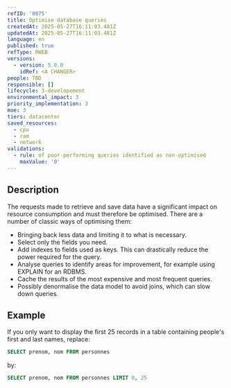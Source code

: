 ```yaml
---
refID: '0075'
title: Optimise database queries
createdAt: 2025-05-27T16:11:03.481Z
updatedAt: 2025-05-27T16:11:03.481Z
language: en
published: true
refType: RWEB
versions:
  - version: 5.0.0
    idRef: <A CHANGER>
people: TBD
responsible: []
lifecycle: 3-developement
environmental_impact: 3
priority_implementation: 3
moe: 3
tiers: datacenter
saved_resources:
  - cpu
  - ram
  - network
validations:
  - rule: of poor-performing queries identified as non-optimised
    maxValue: '0'
---
```


## Description

The requests made to retrieve and save data have a significant impact on resource consumption and must therefore be optimised. There are a number of classic ways of optimising them:

* Bringing back less data and limiting it to what is necessary.
* Select only the fields you need.
* Add indexes to fields used as keys. This can drastically reduce the power required for the query.
* Analyse queries to identify areas for improvement, for example using EXPLAIN for an RDBMS.
* Cache the results of the most expensive and most frequent queries.
* Possibly denormalise the data model to avoid joins, which can slow down queries.

## Example

If you only want to display the first 25 records in a table containing people's first and last names, replace:

```sql
SELECT prenom, nom FROM personnes
```

by:

```sql
SELECT prenom, nom FROM personnes LIMIT 0, 25
```
